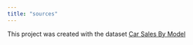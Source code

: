 ```yaml
---
title: "sources"
---
```


This project was created with the dataset
[Car Sales By Model](https://www.kaggle.com/datasets/athirags/car-data)